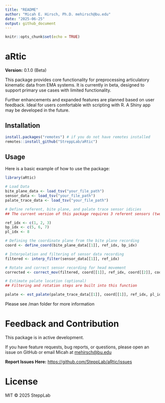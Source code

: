 ```yaml
---
title: "README"
author: "Micah E. Hirsch, Ph.D. mehirsch@bu.edu"
date: "2025-06-25"
output: github_document
---
```


```r
knitr::opts_chunk$set(echo = TRUE)
```

# aRtic

**Version:** 0.1.0 (Beta)

This package provides core functionality for preprocessing articulatory kinematic data from EMA systems. It is currently in beta, designed to support primary use cases with limited functionality.

Further enhancements and expanded features are planned based on user feedback. Ideal for users comfortable with scripting with R. A Shiny app may be developed in the future.

## Installation

```r

install.packages("remotes") # if you do not have remotes installed
remotes::install_github("StreppLab/aRtic")

```

## Usage

Here is a basic example of how to use the package:

```r

library(aRtic)

# Load Data
bite_plane_data <- load_tsv("your_file_path")
sensor_data <- load_tsv("your_file_path")
palate_trace_data <- load_tsv("your_file_path")

# Define referent, bite plane, and palate trace sensor idicies
## The current version of this package requires 3 referent sensors (two behind the left and right mastoids, one on the incisor)

ref_idx <- c(1, 2, 3)
bp_idx <- c(5, 6, 7)
pl_idx <- 8

# Defining the coordinate plane from the bite plane recording
coord <- define_coord(bite_plane_data[[1]], ref_idx, bp_idx)

# Interpolation and filtering of sensor data recording
filtered <- interp_filter(sensor_data[[1]], ref_idx)

# Rotate and correct sensor recording for head movement
corrected <- correct_mov(filtered, coord[[1]], ref_idx, coord[[2]], coord[[3]])

# Estimate palate location (optional)
## Filtering and rotation steps are built into this function

palate <- est_palate(palate_trace_data[[1]], coord[[1]], ref_idx, pl_idx, coord[[2]], coord[[3]])

```

Please see /man folder for more information

# Feedback and Contribution

This package is in active development.

If you have feature requests, bug reports, or questions, please open an issue on GitHub or email Micah at [mehirsch\@bu.edu](mailto:mehirsch@bu.edu){.email}

**Report Issues Here:** <https://github.com/SteppLab/aRtic/issues>

# License

MIT © 2025 SteppLab
